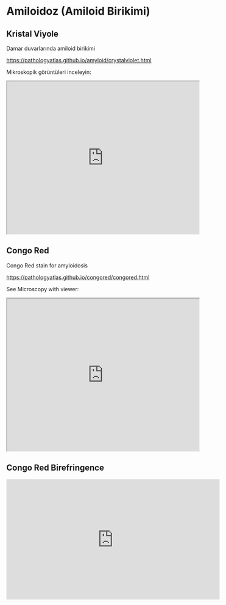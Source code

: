# Amiloidoz (Amiloid Birikimi)

## Kristal Viyole

Damar duvarlarında amiloid birikimi

<https://pathologyatlas.github.io/amyloid/crystalviolet.html>

Mikroskopik görüntüleri inceleyin:

<iframe src="https://pathologyatlas.github.io/amyloid/crystalviolet.html" style="height:400px;width:100%;">

</iframe>

## Congo Red

Congo Red stain for amyloidosis

<https://pathologyatlas.github.io/congored/congored.html>

See Microscopy with viewer:

<iframe src="https://pathologyatlas.github.io/congored/congored.html" style="height:400px;width:100%;">

</iframe>

## Congo Red Birefringence

<iframe width="560" height="315" src="https://www.youtube.com/embed/U9glkfQLTm4" title="YouTube video player" frameborder="0" allow="accelerometer; autoplay; clipboard-write; encrypted-media; gyroscope; picture-in-picture" allowfullscreen></iframe>

